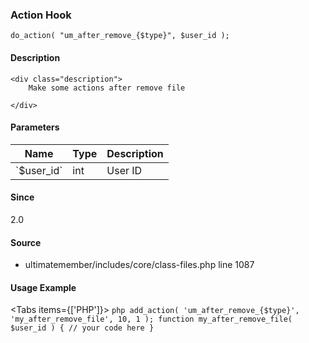 
<UMBreadCrumb type="action"/>

### Action Hook    
    
```
do_action( "um_after_remove_{$type}", $user_id );
```

#### Description
    <div class="description">
        Make some actions after remove file
 
    </div>

#### Parameters
            
<table className="table-auto mt-2 border dark:border-gray-500 p-5 text-sm text-left">
<thead>
<tr>
<th  className="px-3">Name</th>
<th  className="px-3">Type</th>
<th  className="px-3">Description</th>
</tr>
</thead>
<tbody>
               <tr >
               <td className="px-3 py-2">`$user_id`</td>
               <td className="px-3 py-2">int</td>
               <td className="px-3 py-2 text-sm">User ID</td>
               </tr>
</tbody>
</table>

#### Since
<div class="description">
2.0
</div>

#### Source
  - <Link href="https://github.com/ultimatemember/ultimatemember/tree/2.5.0/includes/core/class-files.php#L1087">ultimatemember/includes/core/class-files.php</Link> <Link href="https://github.com/ultimatemember/ultimatemember/tree/2.5.0/includes/core/class-files.php#L1087">line 1087</Link>



#### Usage Example

<Tabs items={['PHP']}>
    <Tab>
    ```php
    add_action( 'um_after_remove_{$type}', 'my_after_remove_file', 10, 1 );
 function my_after_remove_file( $user_id ) {
     // your code here
 }
    ```
    </Tab>
</Tabs>